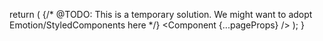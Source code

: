 
  return (
    <SiteProvider>
      <LocaleProvider i18nData={pageProps.i18nData}>
        <NodeDataProvider nodeVersionData={pageProps.nodeVersionData}>
          {/* @TODO: This is a temporary solution. We might want to adopt Emotion/StyledComponents here */}
          <style jsx global>
            {`
              body {
                font: 400 20px/1.5 ${sourceSansPro.style.fontFamily}, 'Open Sans',
                  Roboto, 'San Francisco', Helvetica, Arial, sans-serif;
              }
            `}
          </style>
          <Component {...pageProps} />
        </NodeDataProvider>
      </LocaleProvider>
    </SiteProvider>
  );
}
